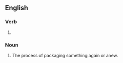 ==English==

===Verb===
{{head|en|present participle}}

# {{present participle of|repackage|lang=en|nocat=1}}

===Noun===
{{en-noun}}

# The process of packaging something again or anew.